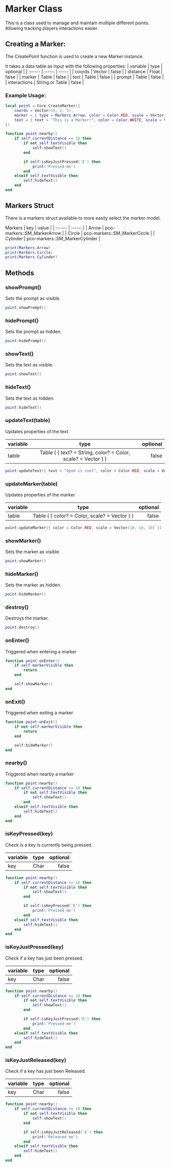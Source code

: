 # Marker Class
This is a class used to manage and maintain multiple different points. Allowing tracking players interactions easier.

## Creating a Marker:
The CreatePoint function is used to create a new Marker instance. 

It takes a data table as input with the following properties:
| variable   | type | optional | 
| :----- | :----: | ----: |
| coords    |  Vector  |   false |
| distance    |  Float  |   false |
| marker    |  Table  |   false |
| text    |  Table  |   false |
| prompt    |  Table  |   false |
| interactions    |  String or Table  |   false |


### Example Usage:
```lua
local point = Core.CreateMarker({
    coords = Vector(10, 2, 5),
    marker = { type = Markers.Arrow, color = Color.RED, scale = Vector(2, 2, 2) },
    text = { text = "This is a Marker!", color = Color.WHITE, scale = Vector(0.2, 0.2, 0.2) }
})

function point:nearby()
    if self.currentDistance <= 10 then
        if not self.textVisible then
            self:showText()
        end

        if self:isKeyJustPressed('E') then
            print('Pressed me')
        end
    elseif self.textVisible then
        self:hideText()
    end
end
```

## Markers Struct
There is a markers struct available to more easily select the marker model.

Markers
| key   | value | 
| :----- | :----: |
| Arrow    |  pco-markers::SM_MarkerArrow |
| Circle    |  pco-markers::SM_MarkerCircle |
| Cylinder    |  pco-markers::SM_MarkerCylinder |

```lua
print(Markers.Arrow)
print(Markers.Circle)
print(Markers.Cylinder)
```

## Methods
### showPrompt()
Sets the prompt as visible.

```lua
point:showPrompt()
```
### hidePrompt()
Sets the prompt as hidden.

```lua
point:hidePrompt()
```

### showText()
Sets the text as visible.

```lua
point:showText()
```

### hideText()
Sets the text as hidden.

```lua
point:hideText()
```

### updateText(table)
Updates properties of the text.

| variable   | type | optional | 
| :----- | :----: | ----: |
| table    |  Table ( \{ text? = String, color? = Color, scale? = Vector \} )   |   false |


```lua
point:updateText({ text = "Opod is cool", color = Color.RED, scale = Vector(10, 10, 10) })
```

### updateMarker(table)
Updates properties of the marker.

| variable   | type | optional | 
| :----- | :----: | ----: |
| table    |  Table ( \{ color? = Color, scale? = Vector \} )   |   false |


```lua
point:updateMarker({ color = Color.RED, scale = Vector(10, 10, 10) })
```

### showMarker()
Sets the marker as visible.

```lua
point:showMarker()
```

### hideMarker()
Sets the marker as hidden.

```lua
point:hideMarker()
```

### destroy()
Destroys the marker.

```lua
point:destroy()
```

### onEnter()
Triggered when entering a marker

```lua
function point:onEnter()
    if self.markerVisible then
        return
    end

    self:showMarker()
end
```

### onExit()
Triggered when exiting a marker

```lua
function point:onExit()
    if not self.markerVisible then
        return
    end

    self:hideMarker()
end
```

### nearby()
Triggered when nearby a marker

```lua
function point:nearby()
    if self.currentDistance <= 10 then
        if not self.textVisible then
            self:showText()
        end
    elseif self.textVisible then
        self:hideText()
    end
end
```

### isKeyPressed(key)
Check is a key is currently being pressed

| variable   | type | optional | 
| :----- | :----: | ----: |
| key    |  Char   |   false |


```lua
function point:nearby()
    if self.currentDistance <= 10 then
        if not self.textVisible then
            self:showText()
        end

        if self:isKeyPressed('E') then
            print('Pressed me')
        end
    elseif self.textVisible then
        self:hideText()
    end
end
```

### isKeyJustPressed(key)
Check if a key has just been pressed.

| variable   | type | optional | 
| :----- | :----: | ----: |
| key    |  Char   |   false |


```lua
function point:nearby()
    if self.currentDistance <= 10 then
        if not self.textVisible then
            self:showText()
        end

        if self:isKeyJustPressed('E') then
            print('Pressed me')
        end
    elseif self.textVisible then
        self:hideText()
    end
end
```

### isKeyJustReleased(key)
Check if a key has just been Released.

| variable   | type | optional | 
| :----- | :----: | ----: |
| key    |  Char   |   false |


```lua
function point:nearby()
    if self.currentDistance <= 10 then
        if not self.textVisible then
            self:showText()
        end

        if self:isKeyJustReleased('E') then
            print('Released me')
        end
    elseif self.textVisible then
        self:hideText()
    end
end
```